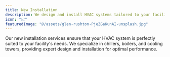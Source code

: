 ```yaml
---
title: New Installation 
description: We design and install HVAC systems tailored to your facility — chillers, boilers, and cooling towers included.
icon: "📈"
featuredImage: "@/assets/glen-rushton-PjeZGaKunAI-unsplash.jpg"
---
```

Our new installation services ensure that your HVAC system is perfectly suited to your facility's needs. We specialize in chillers, boilers, and cooling towers, providing expert design and installation for optimal performance.
